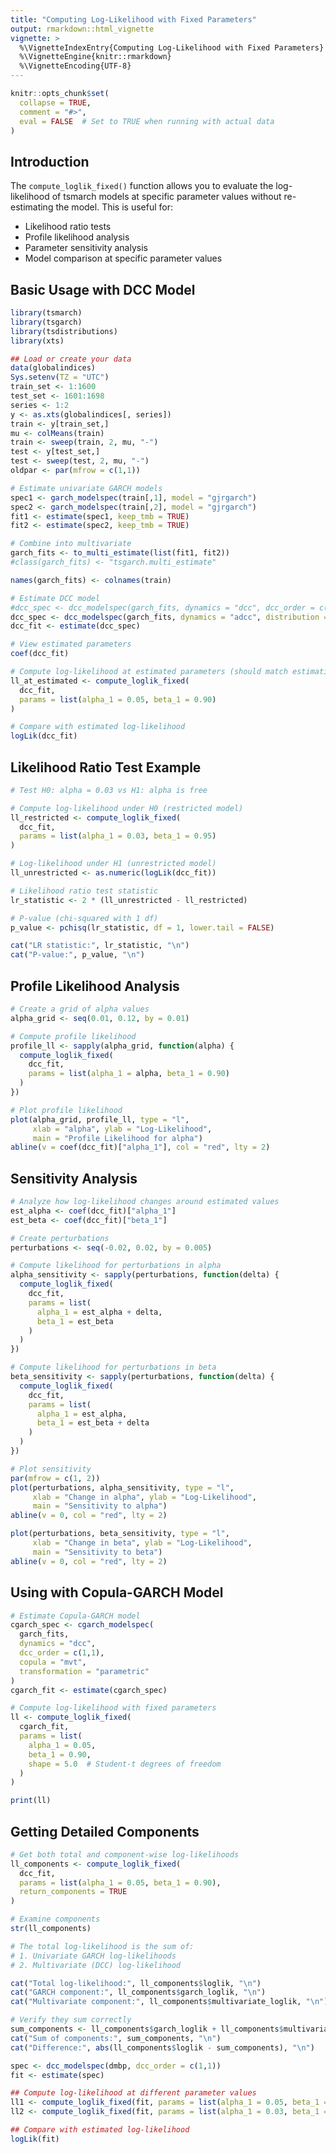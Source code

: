 ```yaml
---
title: "Computing Log-Likelihood with Fixed Parameters"
output: rmarkdown::html_vignette
vignette: >
  %\VignetteIndexEntry{Computing Log-Likelihood with Fixed Parameters}
  %\VignetteEngine{knitr::rmarkdown}
  %\VignetteEncoding{UTF-8}
---
```


```r
knitr::opts_chunk$set(
  collapse = TRUE,
  comment = "#>",
  eval = FALSE  # Set to TRUE when running with actual data
)
```

## Introduction

The `compute_loglik_fixed()` function allows you to evaluate the log-likelihood of tsmarch models at specific parameter values without re-estimating the model. This is useful for:

- Likelihood ratio tests
- Profile likelihood analysis
- Parameter sensitivity analysis
- Model comparison at specific parameter values

## Basic Usage with DCC Model

```r
library(tsmarch)
library(tsgarch)
library(tsdistributions)
library(xts)
```



```r
## Load or create your data
data(globalindices)
Sys.setenv(TZ = "UTC")
train_set <- 1:1600
test_set <- 1601:1698
series <- 1:2
y <- as.xts(globalindices[, series])
train <- y[train_set,]
mu <- colMeans(train)
train <- sweep(train, 2, mu, "-")
test <- y[test_set,]
test <- sweep(test, 2, mu, "-")
oldpar <- par(mfrow = c(1,1))
```

```r
# Estimate univariate GARCH models
spec1 <- garch_modelspec(train[,1], model = "gjrgarch")
spec2 <- garch_modelspec(train[,2], model = "gjrgarch")
fit1 <- estimate(spec1, keep_tmb = TRUE)
fit2 <- estimate(spec2, keep_tmb = TRUE)

# Combine into multivariate
garch_fits <- to_multi_estimate(list(fit1, fit2))
#class(garch_fits) <- "tsgarch.multi_estimate"

names(garch_fits) <- colnames(train)

# Estimate DCC model
#dcc_spec <- dcc_modelspec(garch_fits, dynamics = "dcc", dcc_order = c(1,1))
dcc_spec <- dcc_modelspec(garch_fits, dynamics = "adcc", distribution = "mvt")
dcc_fit <- estimate(dcc_spec)

# View estimated parameters
coef(dcc_fit)

# Compute log-likelihood at estimated parameters (should match estimation)
ll_at_estimated <- compute_loglik_fixed(
  dcc_fit, 
  params = list(alpha_1 = 0.05, beta_1 = 0.90)
)

# Compare with estimated log-likelihood
logLik(dcc_fit)
```

## Likelihood Ratio Test Example

```r
# Test H0: alpha = 0.03 vs H1: alpha is free

# Compute log-likelihood under H0 (restricted model)
ll_restricted <- compute_loglik_fixed(
  dcc_fit,
  params = list(alpha_1 = 0.03, beta_1 = 0.95)
)

# Log-likelihood under H1 (unrestricted model)
ll_unrestricted <- as.numeric(logLik(dcc_fit))

# Likelihood ratio test statistic
lr_statistic <- 2 * (ll_unrestricted - ll_restricted)

# P-value (chi-squared with 1 df)
p_value <- pchisq(lr_statistic, df = 1, lower.tail = FALSE)

cat("LR statistic:", lr_statistic, "\n")
cat("P-value:", p_value, "\n")
```

## Profile Likelihood Analysis

```r
# Create a grid of alpha values
alpha_grid <- seq(0.01, 0.12, by = 0.01)

# Compute profile likelihood
profile_ll <- sapply(alpha_grid, function(alpha) {
  compute_loglik_fixed(
    dcc_fit,
    params = list(alpha_1 = alpha, beta_1 = 0.90)
  )
})

# Plot profile likelihood
plot(alpha_grid, profile_ll, type = "l",
     xlab = "alpha", ylab = "Log-Likelihood",
     main = "Profile Likelihood for alpha")
abline(v = coef(dcc_fit)["alpha_1"], col = "red", lty = 2)
```



## Sensitivity Analysis

```r
# Analyze how log-likelihood changes around estimated values
est_alpha <- coef(dcc_fit)["alpha_1"]
est_beta <- coef(dcc_fit)["beta_1"]

# Create perturbations
perturbations <- seq(-0.02, 0.02, by = 0.005)

# Compute likelihood for perturbations in alpha
alpha_sensitivity <- sapply(perturbations, function(delta) {
  compute_loglik_fixed(
    dcc_fit,
    params = list(
      alpha_1 = est_alpha + delta,
      beta_1 = est_beta
    )
  )
})

# Compute likelihood for perturbations in beta
beta_sensitivity <- sapply(perturbations, function(delta) {
  compute_loglik_fixed(
    dcc_fit,
    params = list(
      alpha_1 = est_alpha,
      beta_1 = est_beta + delta
    )
  )
})

# Plot sensitivity
par(mfrow = c(1, 2))
plot(perturbations, alpha_sensitivity, type = "l",
     xlab = "Change in alpha", ylab = "Log-Likelihood",
     main = "Sensitivity to alpha")
abline(v = 0, col = "red", lty = 2)

plot(perturbations, beta_sensitivity, type = "l",
     xlab = "Change in beta", ylab = "Log-Likelihood",
     main = "Sensitivity to beta")
abline(v = 0, col = "red", lty = 2)
```

## Using with Copula-GARCH Model

```r
# Estimate Copula-GARCH model
cgarch_spec <- cgarch_modelspec(
  garch_fits, 
  dynamics = "dcc",
  dcc_order = c(1,1),
  copula = "mvt",
  transformation = "parametric"
)
cgarch_fit <- estimate(cgarch_spec)

# Compute log-likelihood with fixed parameters
ll <- compute_loglik_fixed(
  cgarch_fit,
  params = list(
    alpha_1 = 0.05,
    beta_1 = 0.90,
    shape = 5.0  # Student-t degrees of freedom
  )
)

print(ll)
```

## Getting Detailed Components

```r
# Get both total and component-wise log-likelihoods
ll_components <- compute_loglik_fixed(
  dcc_fit,
  params = list(alpha_1 = 0.05, beta_1 = 0.90),
  return_components = TRUE
)

# Examine components
str(ll_components)

# The total log-likelihood is the sum of:
# 1. Univariate GARCH log-likelihoods
# 2. Multivariate (DCC) log-likelihood

cat("Total log-likelihood:", ll_components$loglik, "\n")
cat("GARCH component:", ll_components$garch_loglik, "\n")
cat("Multivariate component:", ll_components$multivariate_loglik, "\n")

# Verify they sum correctly
sum_components <- ll_components$garch_loglik + ll_components$multivariate_loglik
cat("Sum of components:", sum_components, "\n")
cat("Difference:", abs(ll_components$loglik - sum_components), "\n")
```

```r
spec <- dcc_modelspec(dmbp, dcc_order = c(1,1))
fit <- estimate(spec)

## Compute log-likelihood at different parameter values
ll1 <- compute_loglik_fixed(fit, params = list(alpha_1 = 0.05, beta_1 = 0.90))
ll2 <- compute_loglik_fixed(fit, params = list(alpha_1 = 0.03, beta_1 = 0.95))

## Compare with estimated log-likelihood
logLik(fit)
```

